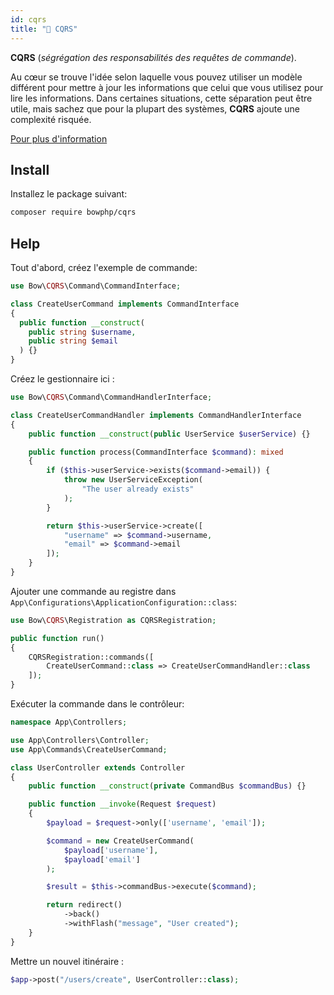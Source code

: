 ```yaml
---
id: cqrs
title: "🤠 CQRS"
---
```



**CQRS** (*ségrégation des responsabilités des requêtes de commande*).

Au cœur se trouve l'idée selon laquelle vous pouvez utiliser un modèle différent pour mettre à jour les informations que celui que vous utilisez pour lire les informations.
Dans certaines situations, cette séparation peut être utile, mais sachez que pour la plupart des systèmes, **CQRS** ajoute une complexité risquée.

[Pour plus d'information](https://www.martinfowler.com/bliki/CQRS.html)

## Install

Installez le package suivant: 

```bash
composer require bowphp/cqrs
```

## Help

Tout d'abord, créez l'exemple de commande:

```php
use Bow\CQRS\Command\CommandInterface;

class CreateUserCommand implements CommandInterface
{
  public function __construct(
    public string $username,
    public string $email
  ) {}
}
```

Créez le gestionnaire ici :

```php
use Bow\CQRS\Command\CommandHandlerInterface;

class CreateUserCommandHandler implements CommandHandlerInterface
{
    public function __construct(public UserService $userService) {}

    public function process(CommandInterface $command): mixed
    {
        if ($this->userService->exists($command->email)) {
            throw new UserServiceException(
                "The user already exists"
            );
        }

        return $this->userService->create([
            "username" => $command->username,
            "email" => $command->email
        ]);
    }
}
```

Ajouter une commande au registre dans `App\Configurations\ApplicationConfiguration::class`:

```php title="app/Configurations/ApplicationConfiguration.php"
use Bow\CQRS\Registration as CQRSRegistration;

public function run()
{
    CQRSRegistration::commands([
        CreateUserCommand::class => CreateUserCommandHandler::class
    ]);
}
```

Exécuter la commande dans le contrôleur:

```php
namespace App\Controllers;

use App\Controllers\Controller;
use App\Commands\CreateUserCommand;

class UserController extends Controller
{
    public function __construct(private CommandBus $commandBus) {}

    public function __invoke(Request $request)
    {
        $payload = $request->only(['username', 'email']);

        $command = new CreateUserCommand(
            $payload['username'],
            $payload['email']
        );

        $result = $this->commandBus->execute($command);

        return redirect()
            ->back()
            ->withFlash("message", "User created");
    }
}
```

Mettre un nouvel itinéraire :

```php
$app->post("/users/create", UserController::class);
```

<SuggestionFeature />
